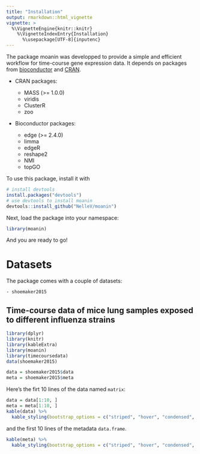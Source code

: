 ```yaml
---
title: "Installation"
output: rmarkdown::html_vignette
vignette: >
  %\VignetteEngine{knitr::knitr}
    %\VignetteIndexEntry{Installation}
      %\usepackage[UTF-8]{inputenc}
---
```


The package moanin was developped to provide a simple and efficient workflow
for time-course gene expression data. It depends on packages from [bioconductor](https://www.bioconductor.org/)
and [CRAN](https://cran.r-project.org/).

- CRAN packages:

    - MASS (>= 1.0.0)
    - viridis
    - ClusterR
    - zoo

- Bioconductor packages:

    - edge (>= 2.4.0)
    - limma
    - edgeR
    - reshape2
    - NMI
    - topGO

To use this package, install it with

```r
# install devtools
install.packages("devtools")
# use devtools to install moanin
devtools::install_github("NelleV/moanin")
```

Next, load the package into your namespace:

```r
library(moanin)
```

And you are ready to go!


# Datasets

The package comes with a couple of datasets:

    - shoemaker2015

## Time-course data of mice lung samples exposed to different influenza strains

```r
library(dplyr)
library(knitr)
library(kableExtra)
library(moanin)
library(timecoursedata)
data(shoemaker2015)

data = shoemaker2015$data
meta = shoemaker2015$meta
```

Here's the firt 10 lines of the data named `matrix`:

```r
data = data[1:10, ]
meta = meta[1:10, ]
kable(data) %>%
  kable_styling(bootstrap_options = c("striped", "hover", "condensed", "responsive"))
```

and the first 10 lines of the metadata `data.frame`.
```r
kable(meta) %>%
  kable_styling(bootstrap_options = c("striped", "hover", "condensed", "responsive"))
```

